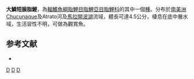 {{Speciesbox 
| taxon = Phenagoniates macrolepis
| status = NE
| status_system = IUCN3.1
| authority =  [[Meek|Meek]] & [[Hildebrand|Hildebrand]], 1913
| synonyms = *''Roeboides macrolepis''<br /><small>Meek & Hildebrand, 1913</small>
*''Phenagoniates wilsoni''<br /><small>Eigenmann, 1914</small>
}}
'''大鱗短腺脂鯉'''，為[[輻鰭魚綱|輻鰭魚綱]][[脂鯉目|脂鯉目]][[脂鯉亞目|脂鯉亞目]][[脂鯉科|脂鯉科]]的其中一個[[種|種]]。分布於[[南美洲|南美洲]]Chucunaque及Atrato河及[[馬拉開波湖|馬拉開波湖]]流域，體長可達4.5公分，棲息在底中層水域，生活習性不明，可做為觀賞魚。

==参考文献==
{{refbegin}}
*{{FishBase_species|genus=Phenagoniates|species=macrolepis|year=2014|month=1}}
{{refend}}

{{Taxonbar|from=Q929908}}

[[Category:觀賞魚|D]]
[[Category:短腺脂鯉屬|D]]
[[Category:1913年描述的鱼类|D]]


{{魚類小作品}}